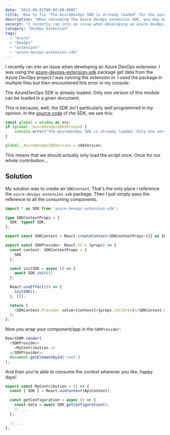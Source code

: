 ```yaml
---
date: '2023-08-02T00:00:00.000Z'
title: 'How to fix "The AzureDevOps SDK is already loaded" for the azure-devops-extension-sdk package'
description: "When consuming the Azure DevOps extension SDK, you may encounter the error 'The AzureDevOps SDK is already loaded' when running your extension. This post explains how to fix it."
excerpt: "I recently ran into an issue when developing an Azure DevOps extension. I was using the azure-devops-extension-sdk package get data from the Azure DevOps project I was running the extension in."
category: "DevOps Extension"
tags:
  - "Azure"
  - "DevOps"
  - "extension"
  - "azure-devops-extension-sdk"
---
```


I recently ran into an issue when developing an Azure DevOps extension. I was using the [azure-devops-extension-sdk](https://www.npmjs.com/package/azure-devops-extension-sdk) package get data from the Azure DevOps project I was running the extension in. I used the package in multiple files but then encountered this error in my console:

<div className="code-like">
The AzureDevOps SDK is already loaded. Only one version of this module can be loaded in a given document.
</div>

This is because, well, the SDK isn't particularly well programmed in my opinion. In the [source code](https://github.com/microsoft/azure-devops-extension-sdk/blob/master/src/SDK.ts) of the SDK, we see this:

```typescript
const global = window as any;
if (global._AzureDevOpsSDKVersion) {
    console.error("The AzureDevOps SDK is already loaded. Only one version of this module can be loaded in a given document.");
}

global._AzureDevOpsSDKVersion = sdkVersion;
```

This means that we should actually only load the script once. Once for our whole contribution...

## Solution
My solution was to create an `SDKContext`. That's the only place I reference the `azure-devops-extension-sdk` package. Then I just simply pass the reference to all the consuming components.

```typescript
import * as SDK from 'azure-devops-extension-sdk';

type SDKContextProps = {
  SDK: typeof SDK;
};

export const SDKContext = React.createContext<SDKContextProps>({} as SDKContextProps);

export const SDKProvider: React.FC = (props) => {
  const context: SDKContextProps = {
    SDK
  };

  const initSDK = async () => {
    await SDK.init();
  };

  React.useEffect(() => {
    initSDK();
  }, []);

  return (
    <SDKContext.Provider value={context}>{props.children}</SDKContext.Provider>
  );
};
```

Now you wrap your component/app in the `SDKProvider`:

```typescript
ReactDOM.render(
  <SDKProvider>
    <MyContribution />
  </SDKProvider>,
  document.getElementById('root')
);
```

And then you're able to consume the context wherever you like, happy days!

```typescript
export const MyContribution = () => {
  const { SDK } = React.useContext(ApiContext);

  const getConfiguration = async () => {
    const data = await SDK.getConfiguration();
    // ...
  };

  // ...
};
```